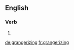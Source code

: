 ==English==

===Verb===
{{head|en}}

# {{present participle of|grangerize|lang=en}}

[[de:grangerizing]]
[[fr:grangerizing]]